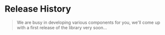 
<Meta title="Get started/Release History" />

# Release History

> We are busy in developing various components for you, we'll come up with a first release of the library very soon...
